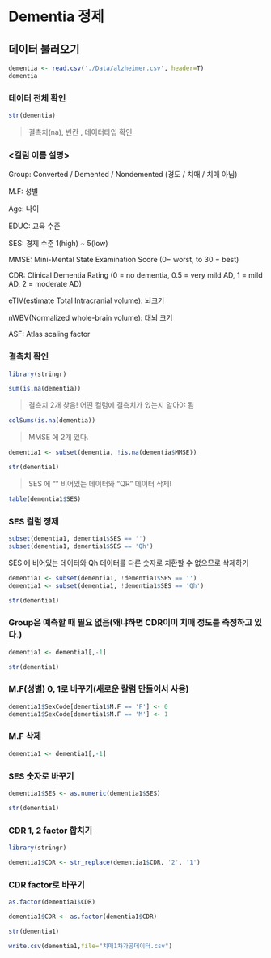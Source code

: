 # Dementia 정제

## 데이터 불러오기

```r
dementia <- read.csv('./Data/alzheimer.csv', header=T)
dementia
```

### 데이터 전체 확인

```r
str(dementia)
```

> 결측치(na), 빈칸 , 데이터타입 확인

### \<컬럼 이름 설명\>

Group: Converted / Demented / Nondemented (경도 / 치매 / 치매 아님)

M.F: 성별

Age: 나이

EDUC: 교육 수준

SES: 경제 수준 1(high) \~ 5(low)

MMSE: Mini-Mental State Examination Score (0= worst, to 30 = best)

CDR: Clinical Dementia Rating (0 = no dementia, 0.5 = very mild AD, 1 = mild AD, 2 = moderate AD)

eTIV(estimate Total Intracranial volume): 뇌크기

nWBV(Normalized whole-brain volume): 대뇌 크기

ASF: Atlas scaling factor

### 결측치 확인

```r
library(stringr)
```

```r
sum(is.na(dementia))
```

> 결측치 2개 찾음! 어떤 컬럼에 결측치가 있는지 알아야 됨

```r
colSums(is.na(dementia))
```

> MMSE 에 2개 있다.

```r
dementia1 <- subset(dementia, !is.na(dementia$MMSE))
```

```r
str(dementia1)
```

> SES 에 "" 비어있는 데이터와 "QR" 데이터 삭제!

```r
table(dementia1$SES)
```

### SES 컬럼 정제

```r
subset(dementia1, dementia1$SES == '')
subset(dementia1, dementia1$SES == 'Qh')
```

SES 에 비어있는 데이터와 Qh 데이터를 다른 숫자로 치환할 수 없으므로 삭제하기

```r
dementia1 <- subset(dementia1, !dementia1$SES == '')
dementia1 <- subset(dementia1, !dementia1$SES == 'Qh')
```

```r
str(dementia1)
```

### Group은 예측할 때 필요 없음(왜냐하면 CDR이미 치매 정도를 측정하고 있다.)

```r
dementia1 <- dementia1[,-1]
```

```r
str(dementia1)
```

### M.F(성별) 0, 1로 바꾸기(새로운 칼럼 만들어서 사용)

```r
dementia1$SexCode[dementia1$M.F == 'F'] <- 0
dementia1$SexCode[dementia1$M.F == 'M'] <- 1
```

### M.F 삭제

```r
dementia1 <- dementia1[,-1]
```

### SES 숫자로 바꾸기

```r
dementia1$SES <- as.numeric(dementia1$SES)
```

```r
str(dementia1)
```

### CDR 1, 2 factor 합치기

```r
library(stringr)
```

```r
dementia1$CDR <- str_replace(dementia1$CDR, '2', '1')
```

### CDR factor로 바꾸기

```r
as.factor(dementia1$CDR)
```

```r
dementia1$CDR <- as.factor(dementia1$CDR)
```

```r
str(dementia1)
```

```r
write.csv(dementia1,file="치매1차가공데이터.csv")
```
